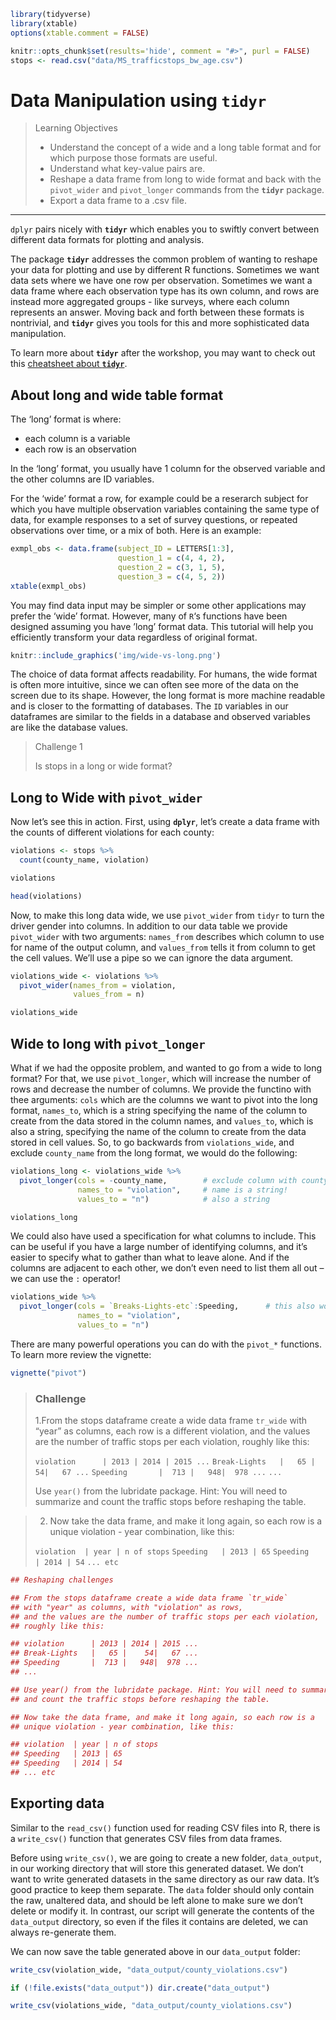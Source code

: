```r
library(tidyverse)
library(xtable)
options(xtable.comment = FALSE)

knitr::opts_chunk$set(results='hide', comment = "#>", purl = FALSE)
stops <- read.csv("data/MS_trafficstops_bw_age.csv")
```

# Data Manipulation using **`tidyr`**{#tidyr}

> Learning Objectives
>
> * Understand the concept of a wide and a long table format and for which purpose those formats are useful.
> * Understand what key-value pairs are.
> * Reshape a data frame from long to wide format and back with the `pivot_wider` and `pivot_longer` commands from the **`tidyr`** package.
> * Export a data frame to a .csv file.

------------

`dplyr` pairs nicely with **`tidyr`** which enables you to swiftly convert between different data formats for plotting and analysis.

The package **`tidyr`** addresses the common problem of wanting to reshape your data for plotting and use by different R functions. Sometimes we want data sets where we have one row per observation. Sometimes we want a data frame where each observation type has its own column, and rows are instead more aggregated groups - like surveys, where each column represents an answer. Moving back and forth between these formats is nontrivial, and **`tidyr`** gives you tools for this and more sophisticated  data manipulation.

To learn more about **`tidyr`** after the workshop, you may want to check out this [cheatsheet about **`tidyr`**](https://github.com/rstudio/cheatsheets/raw/master/data-import.pdf).


## About long and wide table format

The 'long' format is where:

 - each column is a variable
 - each row is an observation

In the 'long' format, you usually have 1 column for the observed variable and
the other columns are ID variables.


For the 'wide' format a row, for example could be a reserarch subject for which you have multiple observation variables containing the same type of data, for example responses to a set of survey questions, or repeated observations over time, or a mix of both. Here is an example:

```r
exmpl_obs <- data.frame(subject_ID = LETTERS[1:3], 
                        question_1 = c(4, 4, 2),
                        question_2 = c(3, 1, 5),
                        question_3 = c(4, 5, 2))
xtable(exmpl_obs)
```


You may find data input may be simpler or some other
applications may prefer the 'wide' format. However, many of `R`'s functions have
been designed assuming you have 'long' format data. This tutorial will help you
efficiently transform your data regardless of original format.

```r
knitr::include_graphics('img/wide-vs-long.png')
```

The choice of data format affects readability. For humans, the wide format is often more intuitive, since we can often see more of the data on the screen due to its shape. However, the long format is more machine readable and is closer to the formatting of databases. The `ID` variables in our dataframes are similar to the fields in a database and observed variables are like the database values.


> Challenge 1
>
> Is stops in a long or wide format?
>

## Long to Wide with `pivot_wider`

Now let's see this in action. First, using **`dplyr`**, let's create a data frame with the counts of different violations for each county:

```r
violations <- stops %>%
  count(county_name, violation)

violations
```

```r
head(violations)
```

Now, to make this long data wide, we use `pivot_wider` from `tidyr` to turn the driver gender into columns. In addition to our data table we provide `pivot_wider` with two arguments: `names_from` describes which column to use for name of the output column, and `values_from` tells it from column to get the cell values. We'll use a pipe so we can ignore the data argument.

```r
violations_wide <- violations %>%
  pivot_wider(names_from = violation, 
              values_from = n) 

violations_wide
```


## Wide to long with `pivot_longer`

What if we had the opposite problem, and wanted to go from a wide to long
format? For that, we use `pivot_longer`, which will increase the number of rows and decrease the number of columns. We provide the functino with thee arguments: `cols` which are the columns we want to pivot into the long format, `names_to`, which is a string specifying the name of the column to create from the data stored in the column names, and `values_to`, which is also a string, specifying the name of the column to create from the data stored in cell values.
So, to go backwards from `violations_wide`, and exclude `county_name` from the long format, we would do the following:

```r
violations_long <- violations_wide %>%
  pivot_longer(cols = -county_name,        # exclude column with county name
               names_to = "violation",     # name is a string!
               values_to = "n")            # also a string

violations_long
```

We could also have used a specification for what columns to include. This can be
useful if you have a large number of identifying columns, and it's easier to
specify what to gather than what to leave alone. And if the columns are adjacent to each other, we don't even need to list them all out -- we can use the `:` operator!

```r
violations_wide %>%
  pivot_longer(cols = `Breaks-Lights-etc`:Speeding,      # this also works
               names_to = "violation", 
               values_to = "n")
```

There are many powerful operations you can do with the `pivot_*` functions. To learn more review the vignette:

```r
vignette("pivot")
```

> <h3>Challenge</h3>
>
> 1.From the stops dataframe create a wide data frame `tr_wide` with 
> "year" as columns, each row is a different violation, 
> and the values are the 
> number of traffic stops per each violation, roughly like this:
> 
>` violation      | 2013 | 2014 | 2015 ...`
> `Break-Lights   |   65 |    54|   67 ...`
> `Speeding       |  713 |   948|  978 ...`
> `...`
>
> Use `year()` from the lubridate package. Hint: You will need to summarize 
> and count the traffic stops before reshaping the table.

> 2. Now take the data frame, and make it long again, so each row is a 
> unique violation - year combination, like this:
> 
> `violation  | year | n of stops`
> `Speeding   | 2013 | 65`
> `Speeding   | 2014 | 54`
> `... etc`

```r
## Reshaping challenges

## From the stops dataframe create a wide data frame `tr_wide` 
## with "year" as columns, with "violation" as rows, 
## and the values are the number of traffic stops per each violation,
## roughly like this:

## violation      | 2013 | 2014 | 2015 ...
## Break-Lights   |   65 |    54|   67 ...
## Speeding       |  713 |   948|  978 ...
## ...

## Use year() from the lubridate package. Hint: You will need to summarize 
## and count the traffic stops before reshaping the table.

## Now take the data frame, and make it long again, so each row is a 
## unique violation - year combination, like this:

## violation  | year | n of stops
## Speeding   | 2013 | 65
## Speeding   | 2014 | 54
## ... etc

```

<!---
  ```r
## Answer 1
library(lubridate)
tr_wide <- stops %>%
  mutate(year = year(stop_date)) %>% 
  count(violation, year) %>%
  pivot_wider(names_from = year, values_from = n)

tr_wide

## Answer 2
tr_wide %>%
  pivot_longer(cols = -violation, names_to = "year", values_to = "n_stops")

```
--->


## Exporting data 

Similar to the `read_csv()` function used for reading CSV files into R, there is a `write_csv()` function that generates CSV files from data frames.

Before using `write_csv()`, we are going to create a new folder, `data_output`,
in our working directory that will store this generated dataset. We don't want
to write generated datasets in the same directory as our raw data. It's good
practice to keep them separate. The `data` folder should only contain the raw,
unaltered data, and should be left alone to make sure we don't delete or modify
it. In contrast, our script will generate the contents of the `data_output`
directory, so even if the files it contains are deleted, we can always
re-generate them.

We can now save the table generated above  in our `data_output`
folder:

```r
write_csv(violation_wide, "data_output/county_violations.csv")
```

```r
if (!file.exists("data_output")) dir.create("data_output")

write_csv(violations_wide, "data_output/county_violations.csv")
```

